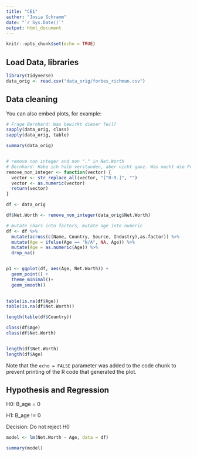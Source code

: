 ```yaml
---
title: "CE1"
author: "Josia Schramm"
date: "`r Sys.Date()`"
output: html_document
---
```


```r
knitr::opts_chunk$set(echo = TRUE)
```

## Load Data, libraries

```r
library(tidyverse)
data_orig <- read.csv("data_orig/forbes_richman.csv")

```

## Data cleaning

You can also embed plots, for example:

```r

# Frage Bernhard: Was bewirkt dieser Teil?
sapply(data_orig, class)
sapply(data_orig, table)

summary(data_orig)


# remove non integer and non "." in Net.Worth
# Bernhard: Habe ich halb verstanden, aber nicht ganz. Was macht die Funktion genau?
remove_non_integer <- function(vector) {
  vector <- str_replace_all(vector, "[^0-9.]", "")
  vector <- as.numeric(vector)
  return(vector)
}

df <- data_orig

df$Net.Worth <- remove_non_integer(data_orig$Net.Worth)

# mutate chars into factors, mutate age into numeric
df <- df %>% 
  mutate(across(c(Name, Country, Source, Industry),as.factor)) %>% 
  mutate(Age = ifelse(Age == "N/A", NA, Age)) %>% 
  mutate(Age = as.numeric(Age)) %>% 
  drop_na() 


p1 <- ggplot(df, aes(Age, Net.Worth)) +
  geom_point() +
  theme_minimal()+
  geom_smooth()

  
table(is.na(df$Age))
table(is.na(df$Net.Worth))

length(table(df$Country))

class(df$Age)
class(df$Net.Worth)


length(df$Net.Worth)
length(df$Age)


```

Note that the `echo = FALSE` parameter was added to the code chunk to prevent printing of the R code that generated the plot.

## Hypothesis and Regression

H0: B_age = 0

H1: B_age != 0

Decision: Do not reject H0

```r

model <- lm(Net.Worth ~ Age, data = df)

summary(model)

```
